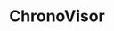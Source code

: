 ---
title: 'ChronoVisor'
description: 'Mintlify gives you complete control over the look and feel of your documentation using the docs.json file'
icon: 'gear'
---